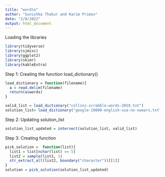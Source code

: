 ```yaml
---
title: "wordle"
author: "Sunishka Thakur and Karim Primov"
date: "2/8/2022"
output: html_document
---
```

Loading the libraries
```r
library(tidyverse)
library(sjmisc)
library(ggplot2)
library(skimr)
library(kableExtra)
```

Step 1: Creating the function load_dictionary()
```r
load_dictionary = function(filename){
  a = read.delim(filename)
  return(a$words)
}

valid_list = load_dictionary("collins-scrabble-words-2019.txt")
solution_list= load_dictionary("google-10000-english-usa-no-swears.txt")
```

Step 2: Updating solution_list

```r
solution_list_updated = intersect(solution_list, valid_list)
```

Step 3: Creating function

```r
pick_solution =  function(list){
  list1 = list[nchar(list) == 5]
  list2 = sample(list1, 1)
  str_extract_all(list2, boundary("character"))[[1]]
}
solution = pick_solution(solution_list_updated)
```

